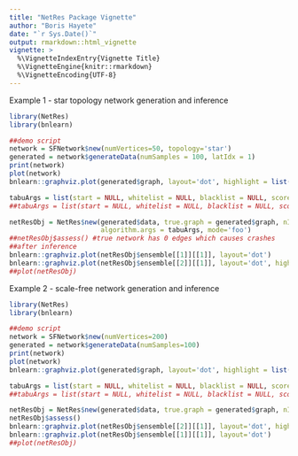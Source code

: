 ```yaml
---
title: "NetRes Package Vignette"
author: "Boris Hayete"
date: "`r Sys.Date()`"
output: rmarkdown::html_vignette
vignette: >
  %\VignetteIndexEntry{Vignette Title}
  %\VignetteEngine{knitr::rmarkdown}
  %\VignetteEncoding{UTF-8}
---
```


Example 1 - star topology network generation and inference

```r
library(NetRes)
library(bnlearn)

##demo script
network = SFNetwork$new(numVertices=50, topology='star')
generated = network$generateData(numSamples = 100, latIdx = 1)
print(network)
plot(network)
bnlearn::graphviz.plot(generated$graph, layout='dot', highlight = list(nodes = grep('U_', colnames(generated$data), value=T), col = "tomato", fill = "orange"))

tabuArgs = list(start = NULL, whitelist = NULL, blacklist = NULL, score = 'bge', prior = 'vsp', debug = FALSE, tabu = 10, max.iter = Inf, maxp = Inf, optimized = TRUE)
##tabuArgs = list(start = NULL, whitelist = NULL, blacklist = NULL, score = 'bge', debug = FALSE, tabu = 10, max.iter = Inf, maxp = Inf, optimized = TRUE)

netResObj = NetRes$new(generated$data, true.graph = generated$graph, nIter = 2, nBoot=100, algorithm='tabu', 
                       algorithm.args = tabuArgs, mode='foo') 
##netResObj$assess() #true network has 0 edges which causes crashes
##after inference
bnlearn::graphviz.plot(netResObj$ensemble[[1]][[1]], layout='dot')
bnlearn::graphviz.plot(netResObj$ensemble[[2]][[1]], layout='dot', highlight = list(nodes = grep('U_', bnlearn::nodes(netResObj$ensemble[[2]][[1]]), value=T), col = "tomato", fill = "orange"))
##plot(netResObj)

```

Example 2 - scale-free network generation and inference
```r
library(NetRes)
library(bnlearn)

##demo script
network = SFNetwork$new(numVertices=200)
generated = network$generateData(numSamples=100)
print(network)
plot(network)
bnlearn::graphviz.plot(generated$graph, layout='dot', highlight = list(nodes = grep('U_', colnames(generated$data), value=T), col = "tomato", fill = "orange"))

tabuArgs = list(start = NULL, whitelist = NULL, blacklist = NULL, score = 'bge', prior = 'vsp', debug = FALSE, tabu = 100, max.iter = Inf, maxp = Inf, optimized = TRUE)
##tabuArgs = list(start = NULL, whitelist = NULL, blacklist = NULL, score = 'bic-g', debug = FALSE, tabu = 10, max.iter = Inf, maxp = Inf, optimized = TRUE)

netResObj = NetRes$new(generated$data, true.graph = generated$graph, nIter = 3, nBoot=100, algorithm='tabu', algorithm.args = tabuArgs, mode='oracular') 
netResObj$assess()
bnlearn::graphviz.plot(netResObj$ensemble[[2]][[1]], layout='dot', highlight = list(nodes = grep('U_', bnlearn::nodes(netResObj$ensemble[[2]][[1]]), value=T), col = "tomato", fill = "orange"))
bnlearn::graphviz.plot(netResObj$ensemble[[1]][[1]], layout='dot')
##plot(netResObj)
```
